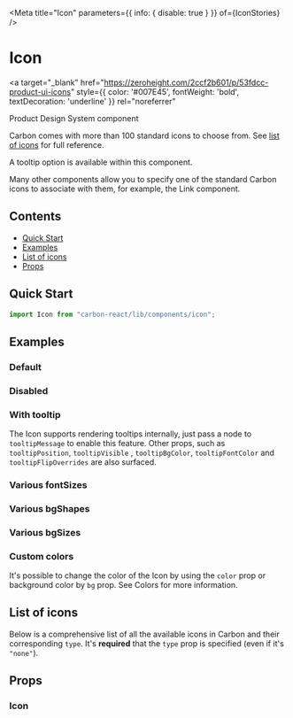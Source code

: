 


<Meta title="Icon" parameters={{ info: { disable: true } }} of={IconStories} />

# Icon

<a
  target="_blank"
  href="https://zeroheight.com/2ccf2b601/p/53fdcc-product-ui-icons"
  style={{ color: '#007E45', fontWeight: 'bold', textDecoration: 'underline' }}
  rel="noreferrer"
>
  Product Design System component 
</a>

Carbon comes with more than 100 standard icons to choose from. See [list of icons](#list-of-icons) for full reference.

A tooltip option is available within this component.

Many other components allow you to specify one of the standard Carbon icons to associate with them, for example, the Link component.

## Contents

- [Quick Start](#quick-start)
- [Examples](#examples)
- [List of icons](#list-of-icons)
- [Props](#props)

## Quick Start

```javascript
import Icon from "carbon-react/lib/components/icon";
```

## Examples

### Default

<Canvas name="default" of={IconStories.Default} />

### Disabled

<Canvas name="disabled" of={IconStories.Disabled} />

### With tooltip

The Icon supports rendering tooltips internally, just pass a node to `tooltipMessage` to enable this feature. Other props,
such as `tooltipPosition`, `tooltipVisible` , `tooltipBgColor`, `tooltipFontColor` and `tooltipFlipOverrides` are also surfaced.

<Canvas name="with tooltip" of={IconStories.WithTooltip} />

### Various fontSizes

<Canvas name="various fontSizes" of={IconStories.VariousFontSizes} />

### Various bgShapes

<Canvas name="various bgShapes" of={IconStories.VariousBgShapes} />

### Various bgSizes

<Canvas name="various bgSizes" of={IconStories.VariousBgSizes} />

### Custom colors

It's possible to change the color of the Icon by using the `color` prop or background color by `bg` prop.
See <LinkTo kind="Documentation/Colors" name="page" story="page">Colors</LinkTo> for more information.

<Canvas name="custom colors"
    of={IconStories.CustomColors}
  />

## List of icons

Below is a comprehensive list of all the available icons in Carbon and their corresponding `type`.
It's **required** that the `type` prop is specified (even if it's `"none"`).

<Canvas name="list of icons"
    of={IconStories.ListOfIcons}
  />

## Props

### Icon

<ArgTypes of={IconStories} />

